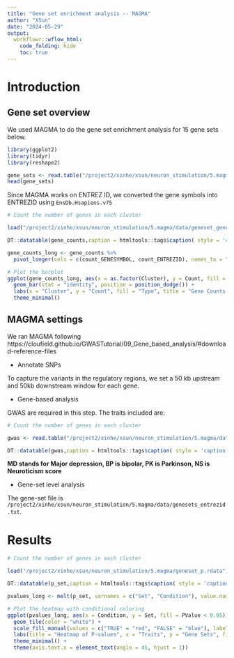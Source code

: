 ```yaml
---
title: "Gene set enrichment analysis -- MAGMA"
author: "XSun"
date: "2024-05-29"
output:
  workflowr::wflow_html:
    code_folding: hide
    toc: true
---
```


# Introduction

## Gene set overview

We used MAGMA to do the gene set enrichment analysis for 15 gene sets below. 

```r
library(ggplot2)
library(tidyr)
library(reshape2)

gene_sets <- read.table("/project2/xinhe/xsun/neuron_stimulation/5.magma/data/geneset.raw.txt",header = T, sep = ",")
head(gene_sets)
```

Since MAGMA works on ENTREZ ID, we converted the gene symbols into ENTREZID using `EnsDb.Hsapiens.v75`

```r
# Count the number of genes in each cluster

load("/project2/xinhe/xsun/neuron_stimulation/5.magma/data/geneset_gene_count.rdata")

DT::datatable(gene_counts,caption = htmltools::tags$caption( style = 'caption-side: left; text-align: left; color:black;  font-size:150% ;','The number of genes in each cluster'),options = list(pageLength = 5) )

gene_counts_long <- gene_counts %>%
  pivot_longer(cols = c(count_GENESYMBOL, count_ENTREZID), names_to = "Type", values_to = "Count")

# Plot the barplot
ggplot(gene_counts_long, aes(x = as.factor(Cluster), y = Count, fill = Type)) +
  geom_bar(stat = "identity", position = position_dodge()) +
  labs(x = "Cluster", y = "Count", fill = "Type", title = "Gene Counts by Cluster") +
  theme_minimal()
```

## MAGMA settings

We ran MAGMA following https://cloufield.github.io/GWASTutorial/09_Gene_based_analysis/#download-reference-files 

- Annotate SNPs

To capture the variants in the regulatory regions, we set a 50 kb upstream and 50kb downstream window for each gene.

- Gene-based analysis

GWAS are required in this step. The traits included are: 

```r
# Count the number of genes in each cluster

gwas <- read.table("/project2/xinhe/xsun/neuron_stimulation/5.magma/data/gwas_source_update.txt",header = T)

DT::datatable(gwas,caption = htmltools::tags$caption( style = 'caption-side: left; text-align: left; color:black;  font-size:150% ;','GWAS included'),options = list(pageLength = 5) )

```

**MD stands for Major depression, BP is bipolar, PK is Parkinson, NS is Neuroticism score**

- Gene-set level analysis

The gene-set file is `/project2/xinhe/xsun/neuron_stimulation/5.magma/data/genesets_entrezid.txt`.

# Results

```r
# Count the number of genes in each cluster

load("/project2/xinhe/xsun/neuron_stimulation/5.magma/geneset_p.rdata")

DT::datatable(p_set,caption = htmltools::tags$caption( style = 'caption-side: left; text-align: left; color:black;  font-size:150% ;','Gene-set analysis p-values from MAGMA'),options = list(pageLength = 5) )

pvalues_long <- melt(p_set, varnames = c("Set", "Condition"), value.name = "PValue")

# Plot the heatmap with conditional coloring
ggplot(pvalues_long, aes(x = Condition, y = Set, fill = PValue < 0.05)) +
  geom_tile(color = "white") +
  scale_fill_manual(values = c("TRUE" = "red", "FALSE" = "blue"), labels = c("P-value > 0.05", "P-value < 0.05")) +
  labs(title = "Heatmap of P-values", x = "Traits", y = "Gene Sets", fill = "p from MAGMA geneset analysis") +
  theme_minimal() +
  theme(axis.text.x = element_text(angle = 45, hjust = 1))

```


